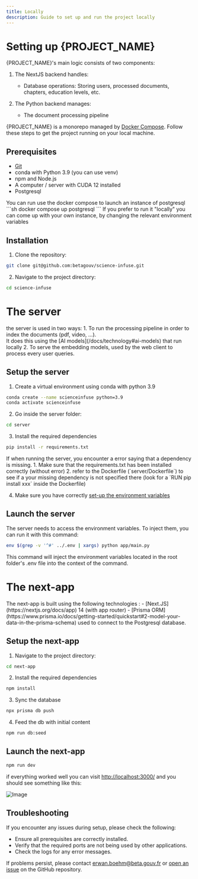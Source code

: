 ```yaml
---
title: Locally
description: Guide to set up and run the project locally
---
```



# Setting up {PROJECT_NAME}

<Callout type="info">
{PROJECT_NAME}'s main logic consists of two components:

1. The NextJS backend handles:
   - Database operations: Storing users, processed documents, chapters, education levels, etc.

2. The Python backend manages:
   - The document processing pipeline
</Callout>

{PROJECT_NAME} is a monorepo managed by [Docker Compose](https://docs.docker.com/compose/install/). Follow these steps to get the project running on your local machine.

## Prerequisites

- [Git](https://git-scm.com/downloads)
- conda with Python 3.9 (you can use venv)
- npm and Node.js
- A computer / server with CUDA 12 installed
- Postgresql

<Callout title="Postgresql" type="info">
You can run use the docker compose to launch an instance of postgresql
```sh
docker compose up postgresql
``` 
If you prefer to run it "locally" you can come up with your own instance, by changing the relevant environment variables
</Callout>

## Installation

1. Clone the repository:
   
```sh
git clone git@github.com:betagouv/science-infuse.git
```

2. Navigate to the project directory:
```sh
cd science-infuse
```

# The server
<Callout type="info">
the server is used in two ways:
1. To run the processing pipeline in order to index the documents (pdf, video, ...). <br/> It does this using the [AI models](/docs/technology#ai-models) that run locally
2. To serve the embedding models, used by the web client to process every user queries.
</Callout>

## Setup the server

1. Create a virtual environment using conda with python 3.9
```sh
conda create --name scienceinfuse python=3.9
conda activate scienceinfuse
```

2. Go inside the server folder:
```sh
cd server
```

3. Install the required dependencies
```sh
pip install -r requirements.txt
```

<Callout title="Dependency missing" type="warn">
If when running the server, you encounter a error saying that a dependency is missing.
1. Make sure that the requirements.txt has been installed correctly (without error)
2. refer to the Dockerfile (`server/Dockerfile`) to see if a your missing dependency is not specified there (look for a `RUN pip install xxx` inside the Dockerfile)
</Callout>

4. Make sure you have correctly [set-up the environment variables](/docs/environment)

## Launch the server
The server needs to access the environment variables. To inject them, you can run it with this command:
```sh
env $(grep -v '^#' ../.env | xargs) python app/main.py
```
This command will inject the environment variables located in the root folder's .env file into the context of the command.

# The next-app
<Callout type="info">
The next-app is built using the following technologies : 
- [Next.JS](https://nextjs.org/docs/app) 14 (with app router)
- [Prisma ORM](https://www.prisma.io/docs/getting-started/quickstart#2-model-your-data-in-the-prisma-schema) used to connect to the Postgresql database.
</Callout>

## Setup the next-app

1. Navigate to the project directory:
```sh
cd next-app
```

2. Install the required dependencies
```sh
npm install
```

3. Sync the database
```sh
npx prisma db push
```

4. Feed the db with initial content
```sh
npm run db:seed
```

## Launch the next-app

```sh
npm run dev
```

if everything worked well you can visit [http://localhost:3000/](http://localhost:3000/) and you should see something like this:

![Image](/image.png)

## Troubleshooting

If you encounter any issues during setup, please check the following:

- Ensure all prerequisites are correctly installed.
- Verify that the required ports are not being used by other applications.
- Check the logs for any error messages.

If problems persist, please contact [erwan.boehm@beta.gouv.fr](mailto:erwan.boehm@beta.gouv.fr) or [open an issue](https://github.com/betagouv/science-infuse/issues/new) on the GitHub repository.
